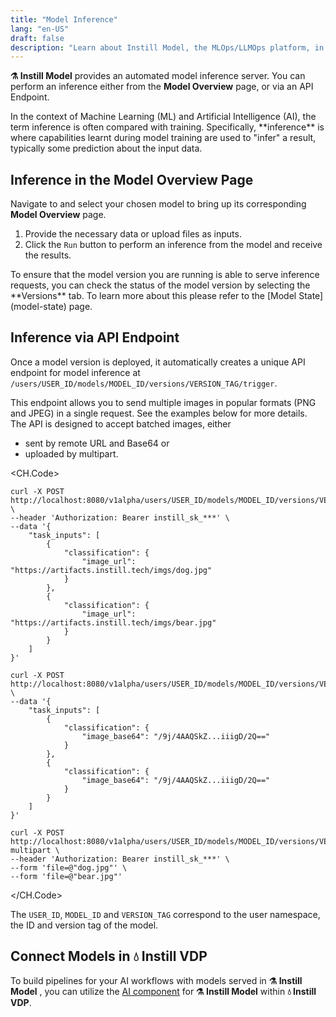 ```yaml
---
title: "Model Inference"
lang: "en-US"
draft: false
description: "Learn about Instill Model, the MLOps/LLMOps platform, in the project Instill Core: https://github.com/instill-ai/instill-core"
---
```


**⚗️ Instill Model** provides an automated model inference server. You can
perform an inference either from the **Model Overview** page, or via an API
Endpoint.

<InfoBlock type="tip" title="tip">  
  In the context of Machine Learning (ML) and Artificial Intelligence (AI), the
  term inference is often compared with training. Specifically, **inference** is
  where capabilities learnt during model training are used to "infer" a result,
  typically some prediction about the input data.
</InfoBlock>

## Inference in the Model Overview Page

Navigate to and select your chosen model to bring up its corresponding **Model
Overview** page.

1. Provide the necessary data or upload files as inputs.
2. Click the `Run` button to perform an inference from the model and receive the
   results.

<InfoBlock type="tip" title="tip">  
  To ensure that the model version you are running is able to serve inference
  requests, you can check the status of the model version by selecting the
  **Versions** tab. To learn more about this please refer to the [Model
  State](model-state) page.
</InfoBlock>

## Inference via API Endpoint

Once a model version is deployed, it automatically creates a unique API endpoint
for model inference at
`/users/USER_ID/models/MODEL_ID/versions/VERSION_TAG/trigger`.

This endpoint allows you to send multiple images in popular formats (PNG and
JPEG) in a single request. See the examples below for more details. The API is
designed to accept batched images, either

- sent by remote URL and Base64 or
- uploaded by multipart.

<CH.Code>

```shellscript cURL(url)
curl -X POST http://localhost:8080/v1alpha/users/USER_ID/models/MODEL_ID/versions/VERSION_TAG/trigger \
--header 'Authorization: Bearer instill_sk_***' \
--data '{
    "task_inputs": [
        {
            "classification": {
                "image_url": "https://artifacts.instill.tech/imgs/dog.jpg"
            }
        },
        {
            "classification": {
                "image_url": "https://artifacts.instill.tech/imgs/bear.jpg"
            }
        }
    ]
}'
```

```shellscript cURL(base64)
curl -X POST http://localhost:8080/v1alpha/users/USER_ID/models/MODEL_ID/versions/VERSION_TAG/trigger \
--data '{
    "task_inputs": [
        {
            "classification": {
                "image_base64": "/9j/4AAQSkZ...iiigD/2Q=="
            }
        },
        {
            "classification": {
                "image_base64": "/9j/4AAQSkZ...iiigD/2Q=="
            }
        }
    ]
}'
```

```shellscript cURL(multipart)
curl -X POST http://localhost:8080/v1alpha/users/USER_ID/models/MODEL_ID/versions/VERSION_TAG/trigger-multipart \
--header 'Authorization: Bearer instill_sk_***' \
--form 'file=@"dog.jpg"' \
--form 'file=@"bear.jpg"'
```

</CH.Code>

The `USER_ID`, `MODEL_ID` and `VERSION_TAG` correspond to the user namespace, the ID
and version tag of the model.

## Connect Models in **💧 Instill VDP**

To build pipelines for your AI workflows with models served in **⚗️ Instill
Model** , you can utilize the [AI component](../component/ai/instill) for **⚗️
Instill Model** within **💧 Instill VDP**.
